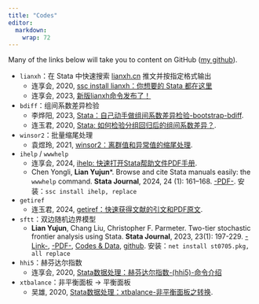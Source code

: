 ```yaml
---
title: "Codes"
editor: 
  markdown: 
    wrap: 72
---
```


Many of the links below will take you to content on GitHub
([my github](https://github.com/arlionn)).

- `lianxh`：在 Stata 中快速搜索 [lianxh.cn](https://www.lianxh.cn) 推文并按指定格式输出
  - 连享会, 2020, [ssc install lianxh：你想要的 Stata 都在这里](https://www.lianxh.cn/details/233.html)
  - 连享会, 2023, [新版lianxh命令发布了！](https://www.lianxh.cn/details/1296.html)

- `bdiff`：组间系数差异检验
  - 李烨阳, 2023, [Stata：自己动手做组间系数差异检验-bootstrap-bdiff](https://www.lianxh.cn/details/1286.html).
  - 连玉君, 2020, [Stata: 如何检验分组回归后的组间系数差异？](https://www.lianxh.cn/details/19.html).
- `winsor2`：批量缩尾处理
  - 袁煜玲, 2021, [winsor2：离群值和异常值的缩尾处理](https://www.lianxh.cn/details/562.html).
- `ihelp` / `wwwhelp`  
  - 连享会, 2024, [ihelp: 快速打开Stata帮助文件PDF手册](https://www.lianxh.cn/details/1416.html).
  - Chen Yongli, **Lian Yujun**\*. Browse and cite Stata manuals easily: the `wwwhelp` command. **Stata Journal**, 2024, 24 (1): 161–168. [-PDF-](https://file-lianxh.oss-cn-shenzhen.aliyuncs.com/Refs/LianPub/Chen-Lian-2024-SJ-wwwhelp-ihelp.pdf). 安装：`ssc install ihelp, replace`
- `getiref`
  - 连玉君, 2024, [getiref：快速获得文献的引文和PDF原文](https://www.lianxh.cn/details/1382.html).
- `sftt`：双边随机边界模型
  - **Lian Yujun**, Chang Liu, Christopher F. Parmeter. Two-tier stochastic frontier analysis using Stata. **Stata Journal**, 2023, 23(1): 197-229. [-Link-](https://journals.sagepub.com/doi/abs/10.1177/1536867X231162033), [-PDF-](https://file.lianxh.cn/Refs/LianPub/Lian-2023-SJ-sftt-Two-tier-SFA.pdf), [Codes & Data](https://gitee.com/arlionn/sftt), [github](https://github.com/arlionn/sftt). 安装：`net install st0705.pkg, all replace` 
- `hhi5`：赫芬达尔指数
  - 连享会, 2020, [Stata数据处理：赫芬达尔指数-(hhi5)-命令介绍](https://www.lianxh.cn/details/327.html)

- `xtbalance`：非平衡面板 &rarr; 平衡面板
  - 吴雄, 2020, [Stata数据处理：xtbalance-非平衡面板之转换](https://www.lianxh.cn/details/316.html).
